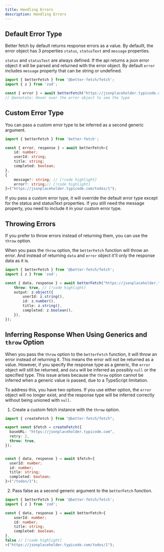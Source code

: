 ```yaml
---
title: Handling Errors
description: Handling Errors
---
```


## Default Error Type
Better fetch by default returns response errors as a value. By defaullt, the error object has 3 properties `status`, `statusText` and `message` properties.

`status` and `statusText` are always defined. If the api returns a json error object it will be parsed and returned with the error object. By default `error` includes `message` property that can be string or undefined.

```ts twoslash title="fetch.ts"
import { betterFetch } from '@better-fetch/fetch';
import { z } from 'zod';

const { error } = await betterFetch("https://jsonplaceholder.typicode.com/todos/1");
// @annotate: Hover over the error object to see the type
```
## Custom Error Type
You can pass a custom error type to be inferred as a second generic argument.

```ts
import { betterFetch } from 'better-fetch';

const { error, response } = await betterFetch<{
    id: number;
    userId: string;
    title: string;
    completed: boolean;
}, 
{ 
    message?: string; // [!code highlight]
    error?: string;// [!code highlight]
}>("https://jsonplaceholder.typicode.com/todos/1");
```

<Callout type="info">
If you pass a custom error type, it will override the default error type except for the status and statusText properties. If you still need the message property, you need to include it in your custom error type.
</Callout>

## Throwing Errors

If you prefer to throw errors instead of returning them, you can use the `throw` option.

When you pass the `throw` option, the `betterFetch` function will throw an error. And instead of returning `data` and `error` object it'll only the response data as it is.

```ts twoslash title="fetch.ts"
import { betterFetch } from '@better-fetch/fetch';
import { z } from 'zod';

const { data, response } = await betterFetch("https://jsonplaceholder.typicode.com/todos/1", {
    throw: true, // [!code highlight]
    output: z.object({  
        userId: z.string(),
        id: z.number(),
        title: z.string(),
        completed: z.boolean(),
    }),
});

```

## Inferring Response When Using Generics and `throw` Option

When you pass the `throw` option to the `betterFetch` function, it will throw an error instead of returning it. This means the error will not be returned as a value. However, if you specify the response type as a generic, the `error` object will still be returned, and `data` will be inferred as possibly `null` or the specified type. This issue arises because the `throw` option cannot be inferred when a generic value is passed, due to a TypeScript limitation.

To address this, you have two options. If you use either option, the `error` object will no longer exist, and the response type will be inferred correctly without being unioned with `null`.

1. Create a custom fetch instance with the `throw` option.

```ts twoslash title="fetch.ts"
import { createFetch } from "@better-fetch/fetch";

export const $fetch = createFetch({
  baseURL: "https://jsonplaceholder.typicode.com",
  retry: 2,
  throw: true,
}); 


const { data, response } = await $fetch<{
  userId: number;
  id: number;
  title: string;
  completed: boolean;
}>("/todos/1");
```

2. Pass false as a second generic argument to the `betterFetch` function.

```ts twoslash title="fetch.ts"
import { betterFetch } from '@better-fetch/fetch';
import { z } from 'zod';

const { data, response } = await betterFetch<{
    userId: number;
    id: number;
    title: string;
    completed: boolean;
}, 
false // [!code highlight]
>("https://jsonplaceholder.typicode.com/todos/1");
```